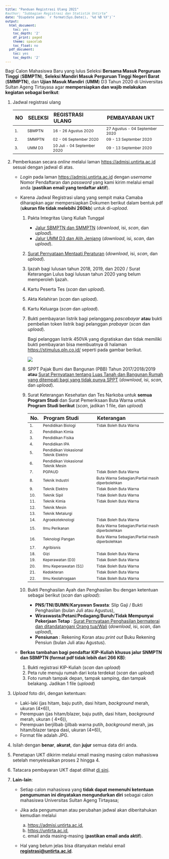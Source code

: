 ```yaml
---
title: "Panduan Registrasi Ulang 2021"
#author: "Subbagian Registrasi dan Statistik Untirta"
date: "Diupdate pada: `r format(Sys.Date(), '%d %B %Y')`"
output:
  html_document:
    toc: yes
    toc_depth: '2'
    df_print: paged
    theme: spacelab
    toc_float: no
  pdf_document:
    toc: yes
    toc_depth: '2'
---
```


```{=html}
<style type="text/css">

body{ /* Normal  */
      font-size: 14px;
  }
td {  /* Table  */
  font-size: 12px;
}
h1.title {
  font-size: 28px;
  color: Maroon;
}
h1 { /* Header 1 */
  font-size: 24px;
  color: Maroon;
  font-weight: bold;
}
h2 { /* Header 2 */
  font-size: 20px;
  color: Maroon;
  font-weight: bold;
}
h3 { /* Header 3 */
  font-size: 16px;
#  font-family: "Times New Roman", Times, serif;
  color: Maroon;
  font-weight: bold;
}
h4 { /* Header 4 */
  font-size: 14px;
  color: Maroon;
  font-weight: bold;
}
code.r{ /* Code block */
    font-size: 12px;
}
pre { /* Code block - determines code spacing between lines */
    font-size: 12px;
}
</style>
```
Bagi Calon Mahasiswa Baru yang lulus Seleksi **Bersama Masuk Perguruan Tinggi** (**SBMPTN**), **Seleksi Mandiri Masuk Perguruan Tinggi Negeri Barat** (**SMMPTN**), dan **Ujian Masuk Mandiri** (**UMM**) D3 Tahun 2020 di Universitas Sultan Ageng Tirtayasa agar **mempersiapkan dan wajib melakukan kegiatan sebagai berikut**:

1.  Jadwal registrasi ulang

    | NO  | SELEKSI | REGISTRASI ULANG            | PEMBAYARAN UKT                 |
    |:----|:--------|:----------------------------|:-------------------------------|
    | 1\. | SBMPTN  | 16 - 26 Agustus 2020        | 27 Agustus - 04 September 2020 |
    | 2\. | SMMPTN  | 02 - 06 September 2020      | 09 - 13 September 2020         |
    | 3\. | UMM D3  | 10 Juli - 04 September 2020 | 09 - 13 September 2020         |

2.  Pemberkasan secara *online* melalui laman <https://admisi.untirta.ac.id> sesuai dengan jadwal di atas.

    -   *Login* pada laman <https://admisi.untirta.ac.id> dengan *username* Nomor Pendaftaran dan *password* yang kami kirim melalui email anda (**pastikan email yang terdaftar aktif**).

    -   Karena Jadwal Registrasi ulang yang sempit maka Camaba diharapkan agar mempersiapkan Dokumen berikut dalam bentuk pdf (**ukuran file tidak melebihi 260kb**) untuk di-*upload*.

        1.  Pakta Integritas Uang Kuliah Tunggal

            -   [Jalur SBMPTN dan SMMPTN](https://drive.google.com/file/d/1NZKdSxkkQ_Xqc67esXABnTGOSXUDaarN/view?usp=sharing){target="_blank"} (*download*, isi, *scan*, dan *upload*).
            -   [Jalur UMM D3 dan Alih Jenjang](https://drive.google.com/file/d/1F19P5ILL59fXVp004ce3mLjBcmfkbjkp/view?usp=sharing){target="_blank"} (*download*, isi, *scan*, dan *upload*).

        2.  [Surat Pernyataan Mentaati Peraturan](https://drive.google.com/file/d/1PVRiZNWKmgZjpMcnoPaplPmC19CldU3r/view?usp=sharing){target="_blank"} (*download*, isi, *scan*, dan *upload*).

        3.  Ijazah bagi lulusan tahun 2018, 2019, dan 2020 / Surat Keterangan Lulus bagi lulusan tahun 2020 yang belum memperoleh Ijazah.

        4.  Kartu Peserta Tes (*scan* dan *upload*).

        5.  Akta Kelahiran (*scan* dan *upload*).

        6.  Kartu Keluarga (*scan* dan *upload*).

        7.  Bukti pembayaran listrik bagi pelanggang *pascabayar* **atau** bukti pembelian token listrik bagi pelanggan *prabayar* (*scan* dan *upload*).

            Bagi pelanggan listrik 450VA yang digratiskan dan tidak memiliki bukti pembayaran bisa membuatnya di halaman <https://stimulus.pln.co.id/> seperti pada gambar berikut.

            ![](pln.png)

        8.  SPPT Pajak Bumi dan Bangunan (PBB) Tahun 2017/2018/2019 **atau** [Surat Pernyataan tentang Luas Tanah dan Bangunan Rumah yang ditempati bagi yang tidak punya SPPT](https://drive.google.com/file/d/1N_psISSck4wNBiVjphcQqBRLAIKMPWF6/view?usp=sharing){target="_blank"} (*download*, isi, *scan*, dan *upload*).

        9.  Surat Keterangan Kesehatan dan Tes Narkoba untuk **semua Program Studi** dan Surat Pemeriksaan Buta Warna untuk **Program Studi berikut** (*scan*, jadikan 1 file, dan *upload*)

            | No.  | Program Studi                        | Keterangan                                      |
            |:-----|:-------------------------------------|:------------------------------------------------|
            | 1\.  | Pendidikan Biologi                   | Tidak Boleh Buta Warna                          |
            | 2\.  | Pendidikan Kimia                     |                                                 |
            | 3\.  | Pendidikan Fisika                    |                                                 |
            | 4\.  | Pendidikan IPA                       |                                                 |
            | 5\.  | Pendidikan Vokasional Teknik Elektro |                                                 |
            | 6\.  | Pendidikan Vokasional Teknik Mesin   |                                                 |
            | 7\.  | PGPAUD                               | Tidak Boleh Buta Warna                          |
            | 8\.  | Teknik Industri                      | Buta Warna Sebagian/Partial masih diperbolehkan |
            | 9\.  | Teknik Elektro                       | Tidak Boleh Buta Warna                          |
            | 10\. | Teknik Sipil                         | Tidak Boleh Buta Warna                          |
            | 11\. | Teknik Kimia                         | Tidak Boleh Buta Warna                          |
            | 12\. | Teknik Mesin                         |                                                 |
            | 13\. | Teknik Metalurgi                     |                                                 |
            | 14\. | Agroekoteknologi                     | Tidak Boleh Buta Warna                          |
            | 15\. | Ilmu Perikanan                       | Buta Warna Sebagian/Partial masih diperbolehkan |
            | 16\. | Teknologi Pangan                     | Buta Warna Sebagian/Partial masih diperbolehkan |
            | 17\. | Agribisnis                           |                                                 |
            | 18\. | Gizi                                 | Tidak Boleh Buta Warna                          |
            | 19\. | Keperawatan (D3)                     | Tidak Boleh Buta Warna                          |
            | 20\. | Ilmu Keperawatan (S1)                | Tidak Boleh Buta Warna                          |
            | 21\. | Kedokteran                           | Tidak Boleh Buta Warna                          |
            | 22\. | Ilmu Keolahragaan                    | Tidak Boleh Buta Warna                          |

        10. Bukti Penghasilan Ayah dan Penghasilan Ibu dengan ketentuan sebagai berikut (*scan* dan *upload*):

            -   **PNS**/**TNI**/**BUMN**/**Karyawan Swasta**: Slip Gaji / Bukti Penghasilan (bulan Juli atau Agustus),
            -   **Wiraswasta**/**Petani**/**Pedagang**/**Buruh**/**Tidak Mempunyai Pekerjaan Tetap** : [Surat Pernyataan Penghasilan bermaterai dan ditandatangani Orang tua/Wali](https://drive.google.com/file/d/1NZq31ZS_zoJofnCPWnpP07nOvCYvRSM0/view?usp=sharing){target="_blank"} (*download*, isi, *scan*, dan *upload*),
            -   **Pensiunan** : Rekening Koran atau *print out* Buku Rekening Pensiun (bulan Juli atau Agustus).

    -   **Berkas tambahan bagi pendaftar KIP-Kuliah khusus jalur SNMPTN dan SBMPTN (format pdf tidak lebih dari 266 KB)**:

        1.  Bukti registrasi KIP-Kuliah (*scan* dan *upload*)
        2.  Peta rute menuju rumah dari kota terdekat (*scan* dan *upload*)
        3.  Foto rumah tampak depan, tampak samping, dan tampak belakang. Jadikan 1 file (*upload*)

3.  *Upload* foto diri, dengan ketentuan:

    -   Laki-laki (jas hitam, baju putih, dasi hitam, *background* merah, ukuran (4×6)),
    -   Perempuan (jas hitam/blazer, baju putih, dasi hitam, *background* merah, ukuran ( 4×6)),
    -   Perempuan berjilbab (jilbab warna putih, *background* merah, jas hitam/blazer tanpa dasi, ukuran (4×6)),
    -   Format file adalah JPG.

4.  Isilah dengan **benar**, **akurat**, dan **jujur** semua data diri anda.\

5.  Penetapan UKT dikirim melalui email masing masing calon mahasiswa setelah menyelesaikan proses 2 hingga 4.\

6.  Tatacara pembayaran UKT dapat dilihat [di sini](http://bit.ly/tirtaUKT){target="_blank"}.\

7.  **Lain-lain**:

    -   Setiap calon mahasiswa yang **tidak dapat memenuhi ketentuan pengumuman ini dinyatakan mengundurkan diri** sebagai calon mahasiswa Universitas Sultan Ageng Tirtayasa;

    -   Jika ada pengumuman atau perubahan jadwal akan diberitahukan kemudian melalui

        a.  <https://admisi.untirta.ac.id>,
        b.  <https://untirta.ac.id>,
        c.  email anda masing-masing (**pastikan email anda aktif**).

    -   Hal yang belum jelas bisa ditanyakan melalui email [**registrasi\@untirta.ac.id**](mailto:registrasi@untirta.ac.id){.email}.
